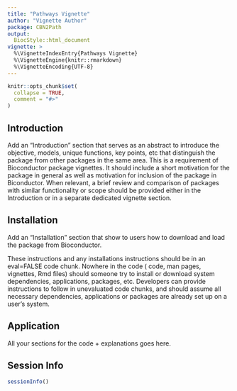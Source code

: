 ```yaml
---
title: "Pathways Vignette"
author: "Vignette Author"
package: CBN2Path
output: 
  BiocStyle::html_document
vignette: >
  %\VignetteIndexEntry{Pathways Vignette}
  %\VignetteEngine{knitr::rmarkdown}
  %\VignetteEncoding{UTF-8}  
---
```


```r
knitr::opts_chunk$set(
  collapse = TRUE,
  comment = "#>"
)
```

## Introduction

Add an “Introduction” section that serves as an abstract to introduce the objective, models, unique functions, key points, etc that distinguish the package from other packages in the same area. This is a requirement of Bioconductor package vignettes. It should include a short motivation for the package in general as well as motivation for inclusion of the package in Biconductor. When relevant, a brief review and comparison of packages with similar functionality or scope should be provided either in the Introduction or in a separate dedicated vignette section.

## Installation

Add an “Installation” section that show to users how to download and load the package from Bioconductor.

These instructions and any installations instructions should be in an eval=FALSE code chunk. Nowhere in the code ( code, man pages, vignettes, Rmd files) should someone try to install or download system dependencies, applications, packages, etc. Developers can provide instructions to follow in unevaluated code chunks, and should assume all necessary dependencies, applications or packages are already set up on a user’s system.

## Application
All your sections for the code + explanations goes here.

## Session Info

```r
sessionInfo()
```
